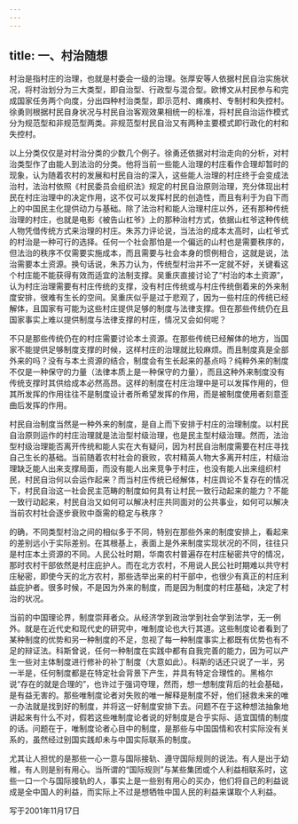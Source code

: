 ```yaml
---
---
---
```

title: 一、村治随想
---



村治是指村庄的治理，也就是村委会一级的治理。张厚安等人依据村民自治实施状况，将村治划分为三大类型，即自治型、行政型与混合型。欧博文从村民参与和完成国家任务两个向度，分出四种村治类型，即示范村、瘫痪村、专制村和失控村。徐勇则根据村民自身状况与村民自治客观效果相统一的标准，将村民自治运作模式分为规范型和非规范型两类。非规范型村民自治又有两种主要模式即行政化的村和失控村。

以上分类仅仅是对村治分类的少数几个例子。徐勇还依据对村治走向的分析，对村治类型作了由能人到法治的分类。他将当前一些能人治理的村庄看作合理却暂时的现象，认为随着农村的发展和村民自治的深入，这些能人治理的村庄终于会变成法治村，法治村依照《村民委员会组织法》规定的村民自治原则治理，充分体现出村民在村庄治理中的决定作用，这不仅可以发挥村民的创造性，而且有利于为自下而上的中国民主化提供动力与基础。除了法治村和能人治理村庄以外，还有那种传统治理的村庄，也就是电影《被告山杠爷》上的那种治村方式，依据山杠爷这种传统人物凭借传统方式来治理的村庄。朱苏力评论说，当法治的成本太高时，山杠爷式的村治是一种可行的选择。任何一个社会那怕是一个偏远的山村也是需要秩序的，但法治的秩序不仅需要实施成本，而且需要与社会本身的惯例相合，这就是说，法治需要本土资源。换句话说，朱苏力认为，传统型村治并不一定就不好，关键看这个村庄能不能获得有效而适宜的法制支撑。吴重庆直接讨论了“村治的本土资源”，认为村庄治理需要有村庄传统的支撑，没有村庄传统或与村庄传统倒着来的外来制度安排，很难有生长的空间。吴重庆似乎是过于悲观了，因为一些村庄的传统已经解体，且国家有可能为这些村庄提供足够的制度与法律支撑。但在那些传统仍在且国家事实上难以提供制度与法律支撑的村庄，情况又会如何呢？

不只是那些传统仍在的村庄需要讨论本土资源。在那些传统已经解体的地方，当国家不能提供足够制度支撑的时候，这样村庄的治理就比较麻烦。而且制度真是全部外来的吗？没有与本土资源的结合，制度会有生长起来的基点吗？纯粹外来的制度不仅是一种保守的力量（法律本质上是一种保守的力量），而且这种外来制度没有传统支撑时其供给成本必然高昂。这样的制度在村庄治理中是可以发挥作用的，但其所发挥的作用往往不是制度设计者所希望发挥的作用，而是被制度使用者刻意歪曲后发挥的作用。

村民自治制度当然是一种外来的制度，是自上而下安排于村庄的治理制度。以村民自治原则运作的村庄治理就是法治型村级治理，也是民主型村级治理。然而，法治型村级治理能否离开传统和能人实在大有疑问，因为村民自治制度需要在村庄寻找自己生长的基础。当前随着农村社会的衰败，农村精英人物大多离开村庄，村级治理缺乏能人出来支撑局面，而没有能人出来竞争于村庄，也没有能人出来组织村民，村民自治何以会运作起来？而当村庄传统已经解体，村庄舆论不复存在的情况下，村民自治这一社会民主范畴的制度如何具有让村民一致行动起来的能力？不能一致行动起来，村民自治又如何可以解决村庄共同面对的公共事业，如何可以解决当前农村社会逐步衰败中亟需的稳定与秩序？

的确，不同类型村治之间的相似多于不同，特别在那些外来的制度安排上，看起来的差别远小于实际差别。在其根基上，表面上是外来制度实现状况的不同，往往只是村庄本土资源的不同。人民公社时期，华南农村普遍存在村庄秘密共守的情况，那时农村干部依然是村庄庇护人。而在北方农村，不用说人民公社时期难以共守村庄秘密，即使今天的北方农村，那些选举出来的村干部中，也很少有真正的村庄利益庇护者。很多时候，不是因为外来的制度，而是因为制度的村庄基础，决定了村治的状况。

当前的中国理论界，制度崇拜者众。从经济学到政治学到社会学到法学，无一例外。就是在近代史和现代史的研究中，唯制度论也大行其道。这些制度论者看到了某种制度的优势和另一种制度的不足，忽视了每一种制度事实上都既有优势也有不足的辩证法。科斯曾说，任何一种制度在实践中都有自我完善的能力，因为可以产生一些对主体制度进行修补的补丁制度（大意如此）。科斯的话还只说了一半，另一半是，任何制度都是在特定社会背景下产生，并具有特定合理性的。黑格尔说“存在的就是合理的”，也许过于强词夺理，然而，想一想制度背后的社会基础，是有益无害的。那些唯制度论者对失败的唯一解释是制度不好，他们拯救未来的唯一办法就是找到好的制度，并将这一好制度安排下去。问题不在于这种想法抽象地讲起来有什么不对，假若这些唯制度论者说的好制度是合乎实际、适宜国情的制度的话。问题在于，唯制度论者心目中的制度，是那些与中国国情和农村实际没有关系的，虽然经过别国实践却未与中国实际联系的制度。

尤其让人担忧的是那些一心一意与国际接轨、遵守国际规则的说法。有人是出于幼稚，有人则是别有用心。当所谓的“国际规则”与某些集团或个人利益相联系时，这些一口一个与国际接轨的人，事实上是一些别有用心的买办，他们将自己的利益说成是全中国人的利益，而实际上不过是想牺牲中国人民的利益来谋取个人利益。

写于2001年11月17日